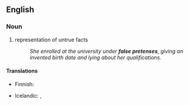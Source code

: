 ==English==

===Noun===
{{en-noun}}

# representation of untrue facts
#: ''She enrolled at the university under '''false pretenses''', giving an invented birth date and lying about her qualifications.''

====Translations====
{{trans-top|representation of untrue facts}}
* Finnish: {{t|fi|väärä peruste}}
{{trans-mid}}
* Icelandic: {{t|is|falskar forsendur|f-p}}, {{t+|is|svik|n-p}}
{{trans-bottom}}